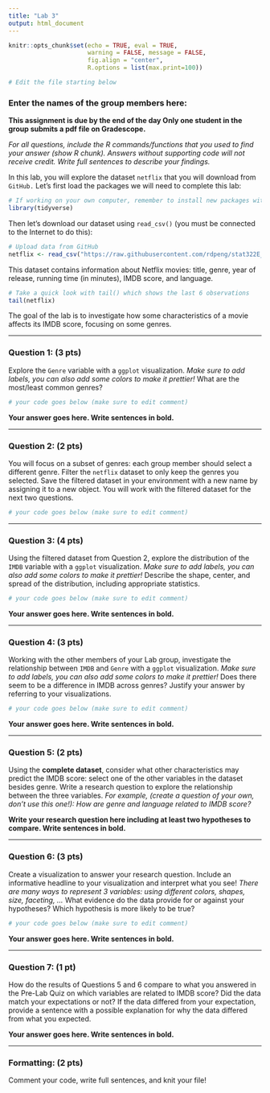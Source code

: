 ```yaml
---
title: "Lab 3"
output: html_document
---
```


```r
knitr::opts_chunk$set(echo = TRUE, eval = TRUE,  
                      warning = FALSE, message = FALSE, 
                      fig.align = "center",
                      R.options = list(max.print=100))

# Edit the file starting below
```



### Enter the names of the group members here: 

**This assignment is due by the end of the day Only one student in the group submits a pdf file on Gradescope.**

*For all questions, include the R commands/functions that you used to find your answer (show R chunk). Answers without supporting code will not receive credit. Write full sentences to describe your findings.*

In this lab, you will explore the dataset `netflix` that you will download from `GitHub.` Let's first load the packages we will need to complete this lab:

```r
# If working on your own computer, remember to install new packages with install.packages("name") in the console
library(tidyverse) 
```

Then let's download our dataset using `read_csv()` (you must be connected to the Internet to do this):

```r
# Upload data from GitHub
netflix <- read_csv("https://raw.githubusercontent.com/rdpeng/stat322E_public/main/data/netflix.csv")
```

This dataset contains information about Netflix movies: title, genre, year of release, running time (in minutes), IMDB score, and language.

```r
# Take a quick look with tail() which shows the last 6 observations
tail(netflix)
```

The goal of the lab is to investigate how some characteristics of a movie affects its IMDB score, focusing on some genres.

------------------------------------------------------------------------

### Question 1: (3 pts)

Explore the `Genre` variable with a `ggplot` visualization. *Make sure to add labels, you can also add some colors to make it prettier!* What are the most/least common genres?

```r
# your code goes below (make sure to edit comment)

```

**Your answer goes here. Write sentences in bold.**

------------------------------------------------------------------------

### Question 2: (2 pts)

You will focus on a subset of genres: each group member should select a different genre. Filter the `netflix` dataset to only keep the genres you selected. Save the filtered dataset in your environment with a new name by assigning it to a new object. You will work with the filtered dataset for the next two questions.

```r
# your code goes below (make sure to edit comment)

```

------------------------------------------------------------------------

### Question 3: (4 pts)

Using the filtered dataset from Question 2, explore the distribution of the `IMDB` variable with a `ggplot` visualization. *Make sure to add labels, you can also add some colors to make it prettier!* Describe the shape, center, and spread of the distribution, including appropriate statistics. 

```r
# your code goes below (make sure to edit comment)

```

**Your answer goes here. Write sentences in bold.**

------------------------------------------------------------------------

### Question 4: (3 pts)

Working with the other members of your Lab group, investigate the relationship between `IMDB` and `Genre` with a `ggplot` visualization. *Make sure to add labels, you can also add some colors to make it prettier!* Does there seem to be a difference in IMDB across genres? Justify your answer by referring to your visualizations.

```r
# your code goes below (make sure to edit comment)

```

**Your answer goes here. Write sentences in bold.**

------------------------------------------------------------------------

### Question 5: (2 pts)

Using the **complete dataset**, consider what other characteristics may predict the IMDB score: select one of the other variables in the dataset besides genre. Write a research question to explore the relationship between the three variables. *For example, (create a question of your own, don't use this one!): How are genre and language related to IMDB score?*

**Write your research question here including at least two hypotheses to compare. Write sentences in bold.**

------------------------------------------------------------------------

### Question 6: (3 pts)

Create a visualization to answer your research question. Include an informative headline to your visualization and interpret what you see! *There are many ways to represent 3 variables: using different colors, shapes, size, faceting, ...* What evidence do the data provide for or against your hypotheses? Which hypothesis is more likely to be true?

```r
# your code goes below (make sure to edit comment)

```

**Your answer goes here. Write sentences in bold.**

------------------------------------------------------------------------

### Question 7: (1 pt)

How do the results of Questions 5 and 6 compare to what you answered in the Pre-Lab Quiz on which variables are related to IMDB score? Did the data match your expectations or not? If the data differed from your expectation, provide a sentence with a possible explanation for why the data differed from what you expected.


**Your answer goes here. Write sentences in bold.**

------------------------------------------------------------------------


### Formatting: (2 pts)

Comment your code, write full sentences, and knit your file!
